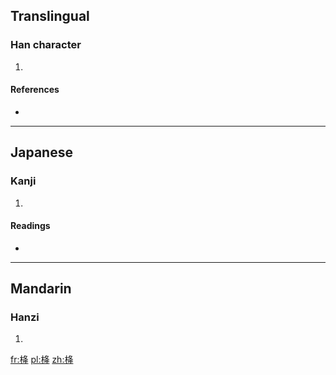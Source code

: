 ==Translingual==

===Han character===
{{Han char|rn=75|rad=木|as=06|sn=10|four=|canj=木竹水手 (DHEQ)}}

# {{defn|Han|sort=木06}}

====References====
* {{Han ref|kx=0522.100|dkj=14697|dj=0910.150|hdz=21203.040|uh=6819|ud=26649}}

----

==Japanese==

===Kanji===
{{ja-kanji|grade=|rs=木06}}

# {{defn|lang=ja|sort=木06}}

====Readings====
* {{ja-readings|on=[[こう]] (kō), [[ごう]] (gō)|kun=[[ふねのほ]] (funenoho), [[まだはらぬほ]] (madaharanuho)}}

----

==Mandarin==

===Hanzi===
{{cmn-hanzi|pin=[[shè]] ([[she4]]), [[xiáng]] ([[xiang2]])|wg=she<sup>4</sup>, hsiang<sup>2</sup>}}

# {{defn|lang=cmn|sort=木06}}

[[fr:栙]]
[[pl:栙]]
[[zh:栙]]